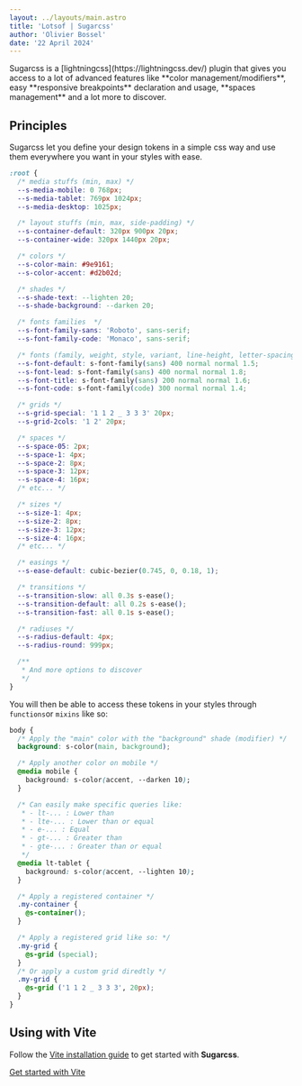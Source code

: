 ```yaml
---
layout: ../layouts/main.astro
title: 'Lotsof | Sugarcss'
author: 'Olivier Bossel'
date: '22 April 2024'
---
```


<div class="typo-lead">
  Sugarcss is a [lightningcss](https://lightningcss.dev/) plugin that gives you
  access to a lot of advanced features like **color management/modifiers**, easy
  **responsive breakpoints** declaration and usage, **spaces management** and a
  lot more to discover.
</div>

## Principles

Sugarcss let you define your design tokens in a simple css way and use them everywhere you want in your styles with ease.

```css
:root {
  /* media stuffs (min, max) */
  --s-media-mobile: 0 768px;
  --s-media-tablet: 769px 1024px;
  --s-media-desktop: 1025px;

  /* layout stuffs (min, max, side-padding) */
  --s-container-default: 320px 900px 20px;
  --s-container-wide: 320px 1440px 20px;

  /* colors */
  --s-color-main: #9e9161;
  --s-color-accent: #d2b02d;

  /* shades */
  --s-shade-text: --lighten 20;
  --s-shade-background: --darken 20;

  /* fonts families  */
  --s-font-family-sans: 'Roboto', sans-serif;
  --s-font-family-code: 'Monaco', sans-serif;

  /* fonts (family, weight, style, variant, line-height, letter-spacing) */
  --s-font-default: s-font-family(sans) 400 normal normal 1.5;
  --s-font-lead: s-font-family(sans) 400 normal normal 1.8;
  --s-font-title: s-font-family(sans) 200 normal normal 1.6;
  --s-font-code: s-font-family(code) 300 normal normal 1.4;

  /* grids */
  --s-grid-special: '1 1 2 _ 3 3 3' 20px;
  --s-grid-2cols: '1 2' 20px;

  /* spaces */
  --s-space-05: 2px;
  --s-space-1: 4px;
  --s-space-2: 8px;
  --s-space-3: 12px;
  --s-space-4: 16px;
  /* etc... */

  /* sizes */
  --s-size-1: 4px;
  --s-size-2: 8px;
  --s-size-3: 12px;
  --s-size-4: 16px;
  /* etc... */

  /* easings */
  --s-ease-default: cubic-bezier(0.745, 0, 0.18, 1);

  /* transitions */
  --s-transition-slow: all 0.3s s-ease();
  --s-transition-default: all 0.2s s-ease();
  --s-transition-fast: all 0.1s s-ease();

  /* radiuses */
  --s-radius-default: 4px;
  --s-radius-round: 999px;

  /**
   * And more options to discover
   */
}
```

You will then be able to access these tokens in your styles through `functions`or `mixins` like so:

```css
body {
  /* Apply the "main" color with the "background" shade (modifier) */
  background: s-color(main, background);

  /* Apply another color on mobile */
  @media mobile {
    background: s-color(accent, --darken 10);
  }

  /* Can easily make specific queries like:
   * - lt-... : Lower than
   * - lte-... : Lower than or equal
   * - e-... : Equal
   * - gt-... : Greater than
   * - gte-... : Greater than or equal
   */
  @media lt-tablet {
    background: s-color(accent, --lighten 10);
  }

  /* Apply a registered container */
  .my-container {
    @s-container();
  }

  /* Apply a registered grid like so: */
  .my-grid {
    @s-grid (special);
  }
  /* Or apply a custom grid diredtly */
  .my-grid {
    @s-grid ('1 1 2 _ 3 3 3', 20px);
  }
}
```

## Using with Vite

Follow the [Vite installation guide](/vite) to get started with **Sugarcss**.

<a href="/doc/vite" title="Lotsof Sugarcss Vite installation guide" class="btn">
  Get started with Vite
</a>

